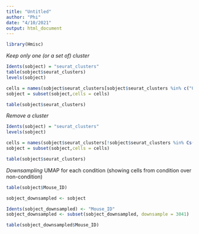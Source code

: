 ```yaml
---
title: "Untitled"
author: "Phi"
date: "4/10/2021"
output: html_document
---
```


```r
library(Hmisc)
```


*Keep only one (or a set of) cluster*
```r
Idents(sobject) = "seurat_clusters"
table(sobject$seurat_clusters)
levels(sobject) 

cells = names(sobject$seurat_clusters[sobject$seurat_clusters %in% c("0","1","2")]) 
sobject = subset(sobject,cells = cells)

table(sobject$seurat_clusters)
```

*Remove a cluster*
```r
Idents(sobject) = "seurat_clusters"
levels(sobject) 

cells = names(sobject$seurat_clusters[!sobject$seurat_clusters %in% Cs(9)]) #removes designated group
sobject = subset(sobject,cells = cells)

table(sobject$seurat_clusters)
```

*Downsampling*
UMAP for each condition (showing cells from condition over non-condition)
```r
table(sobject$Mouse_ID)

sobject_downsampled <- sobject

Idents(sobject_downsampled) <- "Mouse_ID"
sobject_downsampled <- subset(sobject_downsampled, downsample = 3041)

table(sobject_downsampled$Mouse_ID)
```


